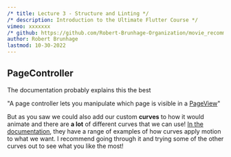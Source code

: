 ```yaml
---
/* title: Lecture 3 - Structure and Linting */
/* description: Introduction to the Ultimate Flutter Course */
vimeo: xxxxxxx 
/* github: https://github.com/Robert-Brunhage-Organization/movie_recommendation_app_course/commit/454914801e9b6758249a6e36e8a6bf8f52d93a16 */
author: Robert Brunhage
lastmod: 10-30-2022
---
```


## PageController

The documentation probably explains this the best

"A page controller lets you manipulate which page is visible in a [PageView](https://api.flutter.dev/flutter/widgets/PageView-class.html)"

But as you saw we could also add our custom **curves** to how it would animate and there are **a lot** of different curves that we can use! [In the documentation](https://api.flutter.dev/flutter/animation/Curves-class.html), they have a range of examples of how curves apply motion to what we want. I recommend going through it and trying some of the other curves out to see what you like the most!
